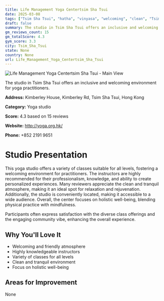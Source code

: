 ```yaml
---
title: Life Management Yoga Centertsim Sha Tsui
date: 2025-03-08
tags: ["Tsim Sha Tsui", "hatha", "vinyasa", "welcoming", "clean", "Tsim Sha Tsui"]  
draft: false
summary: The studio in Tsim Sha Tsui offers an inclusive and welcoming environment for yoga practitioners.
gm_reviews_count: 15
gm_totalScore: 4.3
gym_score: 3.3
city: Tsim_Sha_Tsui
state: None
country: None
url: Life_Management_Yoga_Centertsim_Sha_Tsui
---
```


<div className="aspect-[16/9] relative my-8">
  <img 
    src="https://streetviewpixels-pa.googleapis.com/v1/thumbnail?panoid=ddOd0WG0ZduZ9s0KQ64alw&cb_client=search.gws-prod.gps&w=408&h=240&yaw=356.6908&pitch=0&thumbfov=100"
    alt="Life Management Yoga Centertsim Sha Tsui - Main View"
    className="object-cover absolute inset-0 w-full h-full rounded-lg"
  />
</div>

The studio in Tsim Sha Tsui offers an inclusive and welcoming environment for yoga practitioners.

**Address:** Kimberley House, Kimberley Rd, Tsim Sha Tsui, Hong Kong

**Category:** Yoga studio

**Score:** 4.3 based on 15 reviews

**Website:** http://yoga.org.hk/

**Phone:** +852 2191 9651

# Studio Presentation

This yoga studio offers a variety of classes suitable for all levels, fostering a welcoming environment for practitioners. The instructors are highly recommended for their professionalism, knowledge, and ability to create personalized experiences. Many reviewers appreciate the clean and tranquil atmosphere, making it an ideal spot for relaxation and rejuvenation. Additionally, the studio is conveniently located, making it accessible to a wide audience. Overall, the center focuses on holistic well-being, blending physical practice with mindfulness.

Participants often express satisfaction with the diverse class offerings and the engaging community vibe, enhancing the overall experience.

## Why You'll Love It

- Welcoming and friendly atmosphere
- Highly knowledgeable instructors
- Variety of classes for all levels
- Clean and tranquil environment
- Focus on holistic well-being

## Areas for Improvement

None

<div className="grid grid-cols-1 xl:grid-cols-2 gap-4 my-8">

</div>